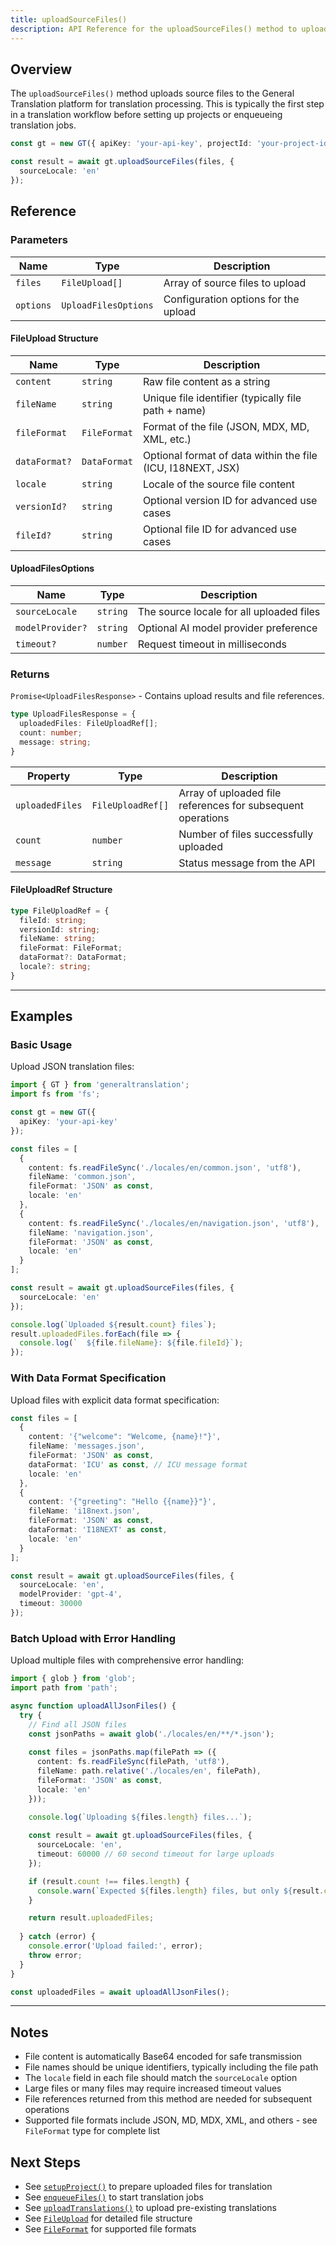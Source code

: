 ```yaml
---
title: uploadSourceFiles()
description: API Reference for the uploadSourceFiles() method to upload source files for translation
---
```


## Overview

The `uploadSourceFiles()` method uploads source files to the General Translation platform for translation processing.
This is typically the first step in a translation workflow before setting up projects or enqueueing translation jobs.

```typescript
const gt = new GT({ apiKey: 'your-api-key', projectId: 'your-project-id' });

const result = await gt.uploadSourceFiles(files, {
  sourceLocale: 'en'
});
```

<Mermaid
  chart="
graph TD;
A[uploadSourceFiles];
B[setupProject];
C[enqueueFiles];
E[checkFileTranslations];
F[downloadFileBatch];
A --> B;
B --> C;
C --> E;
E --> F;
"
/>




## Reference

### Parameters

| Name | Type | Description |
|------|------|-------------|
| `files` | `FileUpload[]` | Array of source files to upload |
| `options` | `UploadFilesOptions` | Configuration options for the upload |

#### FileUpload Structure

| Name | Type | Description |
|------|------|-------------|
| `content` | `string` | Raw file content as a string |
| `fileName` | `string` | Unique file identifier (typically file path + name) |
| `fileFormat` | `FileFormat` | Format of the file (JSON, MDX, MD, XML, etc.) |
| `dataFormat?` | `DataFormat` | Optional format of data within the file (ICU, I18NEXT, JSX) |
| `locale` | `string` | Locale of the source file content |
| `versionId?` | `string` | Optional version ID for advanced use cases |
| `fileId?` | `string` | Optional file ID for advanced use cases |

#### UploadFilesOptions

| Name | Type | Description |
|------|------|-------------|
| `sourceLocale` | `string` | The source locale for all uploaded files |
| `modelProvider?` | `string` | Optional AI model provider preference |
| `timeout?` | `number` | Request timeout in milliseconds |

### Returns

`Promise<UploadFilesResponse>` - Contains upload results and file references.

```typescript
type UploadFilesResponse = {
  uploadedFiles: FileUploadRef[];
  count: number;
  message: string;
}
```

| Property | Type | Description |
|----------|------|-------------|
| `uploadedFiles` | `FileUploadRef[]` | Array of uploaded file references for subsequent operations |
| `count` | `number` | Number of files successfully uploaded |
| `message` | `string` | Status message from the API |

#### FileUploadRef Structure

```typescript
type FileUploadRef = {
  fileId: string;
  versionId: string;
  fileName: string;
  fileFormat: FileFormat;
  dataFormat?: DataFormat;
  locale?: string;
}
```

---

## Examples

### Basic Usage

Upload JSON translation files:

```typescript copy
import { GT } from 'generaltranslation';
import fs from 'fs';

const gt = new GT({
  apiKey: 'your-api-key'
});

const files = [
  {
    content: fs.readFileSync('./locales/en/common.json', 'utf8'),
    fileName: 'common.json',
    fileFormat: 'JSON' as const,
    locale: 'en'
  },
  {
    content: fs.readFileSync('./locales/en/navigation.json', 'utf8'),
    fileName: 'navigation.json', 
    fileFormat: 'JSON' as const,
    locale: 'en'
  }
];

const result = await gt.uploadSourceFiles(files, {
  sourceLocale: 'en'
});

console.log(`Uploaded ${result.count} files`);
result.uploadedFiles.forEach(file => {
  console.log(`  ${file.fileName}: ${file.fileId}`);
});
```

### With Data Format Specification

Upload files with explicit data format specification:

```typescript copy
const files = [
  {
    content: '{"welcome": "Welcome, {name}!"}',
    fileName: 'messages.json',
    fileFormat: 'JSON' as const,
    dataFormat: 'ICU' as const, // ICU message format
    locale: 'en'
  },
  {
    content: '{"greeting": "Hello {{name}}"}',
    fileName: 'i18next.json',
    fileFormat: 'JSON' as const,
    dataFormat: 'I18NEXT' as const,
    locale: 'en'
  }
];

const result = await gt.uploadSourceFiles(files, {
  sourceLocale: 'en',
  modelProvider: 'gpt-4',
  timeout: 30000
});
```

### Batch Upload with Error Handling

Upload multiple files with comprehensive error handling:

```typescript copy
import { glob } from 'glob';
import path from 'path';

async function uploadAllJsonFiles() {
  try {
    // Find all JSON files
    const jsonPaths = await glob('./locales/en/**/*.json');
    
    const files = jsonPaths.map(filePath => ({
      content: fs.readFileSync(filePath, 'utf8'),
      fileName: path.relative('./locales/en', filePath),
      fileFormat: 'JSON' as const,
      locale: 'en'
    }));

    console.log(`Uploading ${files.length} files...`);
    
    const result = await gt.uploadSourceFiles(files, {
      sourceLocale: 'en',
      timeout: 60000 // 60 second timeout for large uploads
    });

    if (result.count !== files.length) {
      console.warn(`Expected ${files.length} files, but only ${result.count} uploaded`);
    }

    return result.uploadedFiles;
    
  } catch (error) {
    console.error('Upload failed:', error);
    throw error;
  }
}

const uploadedFiles = await uploadAllJsonFiles();
```

---

## Notes

* File content is automatically Base64 encoded for safe transmission
* File names should be unique identifiers, typically including the file path
* The `locale` field in each file should match the `sourceLocale` option
* Large files or many files may require increased timeout values
* File references returned from this method are needed for subsequent operations
* Supported file formats include JSON, MD, MDX, XML, and others - see `FileFormat` type for complete list

## Next Steps

* See [`setupProject()`](/docs/core/class/methods/translation/setupProject) to prepare uploaded files for translation
* See [`enqueueFiles()`](/docs/core/class/methods/translation/enqueueFiles) to start translation jobs
* See [`uploadTranslations()`](/docs/core/class/methods/translation/uploadTranslations) to upload pre-existing translations
* See [`FileUpload`](/docs/core/types/FileUpload) for detailed file structure
* See [`FileFormat`](/docs/core/types/FileFormat) for supported file formats